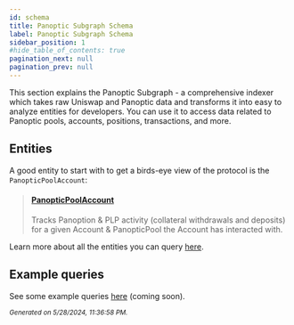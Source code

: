 ```yaml
---
id: schema
title: Panoptic Subgraph Schema
label: Panoptic Subgraph Schema
sidebar_position: 1
#hide_table_of_contents: true
pagination_next: null
pagination_prev: null
---
```


This section explains the Panoptic Subgraph - a comprehensive indexer which takes raw Uniswap and Panoptic data and transforms it into easy to analyze entities for developers. You can use it to access data related to Panoptic pools, accounts, positions, transactions, and more.

## Entities
A good entity to start with to get a birds-eye view of the protocol is the `PanopticPoolAccount`:
> <h4><a href="docs/subgraph/types/objects/panoptic-pool-account">PanopticPoolAccount</a></h4>
> Tracks Panoption & PLP activity (collateral withdrawals and deposits) for a given Account & PanopticPool the Account has interacted with.

Learn more about all the entities you can query <a href="/docs/category/entities">here</a>.

## Example queries
See some example queries <a href="/docs/subgraph-example-queries">here</a> (coming soon).

<small><i>Generated on 5/28/2024, 11:36:58 PM.</i></small>
